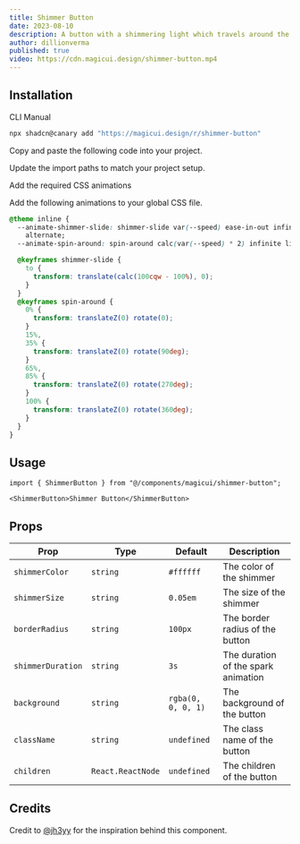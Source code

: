 ```yaml
---
title: Shimmer Button
date: 2023-08-10
description: A button with a shimmering light which travels around the perimeter.
author: dillionverma
published: true
video: https://cdn.magicui.design/shimmer-button.mp4
---
```


<ComponentPreview name="shimmer-button-demo" />

## Installation

<Tabs defaultValue="cli">

<TabsList>
  <TabsTrigger value="cli">CLI</TabsTrigger>
  <TabsTrigger value="manual">Manual</TabsTrigger>
</TabsList>
<TabsContent value="cli">
  
```bash
npx shadcn@canary add "https://magicui.design/r/shimmer-button"
```

</TabsContent>

<TabsContent value="manual">

<Steps>

<Step>Copy and paste the following code into your project.</Step>

<ComponentSource name="shimmer-button" />

<Step>Update the import paths to match your project setup.</Step>

<Step>Add the required CSS animations</Step>

Add the following animations to your global CSS file.

```css title="app/globals.css" {2-4, 6-26}
@theme inline {
  --animate-shimmer-slide: shimmer-slide var(--speed) ease-in-out infinite
    alternate;
  --animate-spin-around: spin-around calc(var(--speed) * 2) infinite linear;

  @keyframes shimmer-slide {
    to {
      transform: translate(calc(100cqw - 100%), 0);
    }
  }
  @keyframes spin-around {
    0% {
      transform: translateZ(0) rotate(0);
    }
    15%,
    35% {
      transform: translateZ(0) rotate(90deg);
    }
    65%,
    85% {
      transform: translateZ(0) rotate(270deg);
    }
    100% {
      transform: translateZ(0) rotate(360deg);
    }
  }
}
```

</Steps>

</TabsContent>

</Tabs>

## Usage

```tsx
import { ShimmerButton } from "@/components/magicui/shimmer-button";
```

```tsx
<ShimmerButton>Shimmer Button</ShimmerButton>
```

## Props

| Prop              | Type              | Default            | Description                         |
| ----------------- | ----------------- | ------------------ | ----------------------------------- |
| `shimmerColor`    | `string`          | `#ffffff`          | The color of the shimmer            |
| `shimmerSize`     | `string`          | `0.05em`           | The size of the shimmer             |
| `borderRadius`    | `string`          | `100px`            | The border radius of the button     |
| `shimmerDuration` | `string`          | `3s`               | The duration of the spark animation |
| `background`      | `string`          | `rgba(0, 0, 0, 1)` | The background of the button        |
| `className`       | `string`          | `undefined`        | The class name of the button        |
| `children`        | `React.ReactNode` | `undefined`        | The children of the button          |

## Credits

Credit to [@jh3yy](https://twitter.com/jh3yy/status/1656423856276488192) for the inspiration behind this component.
